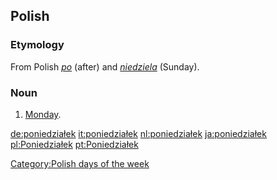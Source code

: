 ==Polish==
===Etymology===
From Polish ''[[po]]'' (after) and ''[[niedziela]]'' (Sunday).

===Noun===
#[[Monday]].

[[Category:Polish days of the week]]

[[de:poniedziałek]]
[[it:poniedziałek]]
[[nl:poniedziałek]]
[[ja:poniedziałek]]
[[pl:Poniedziałek]]
[[pt:Poniedziałek]]